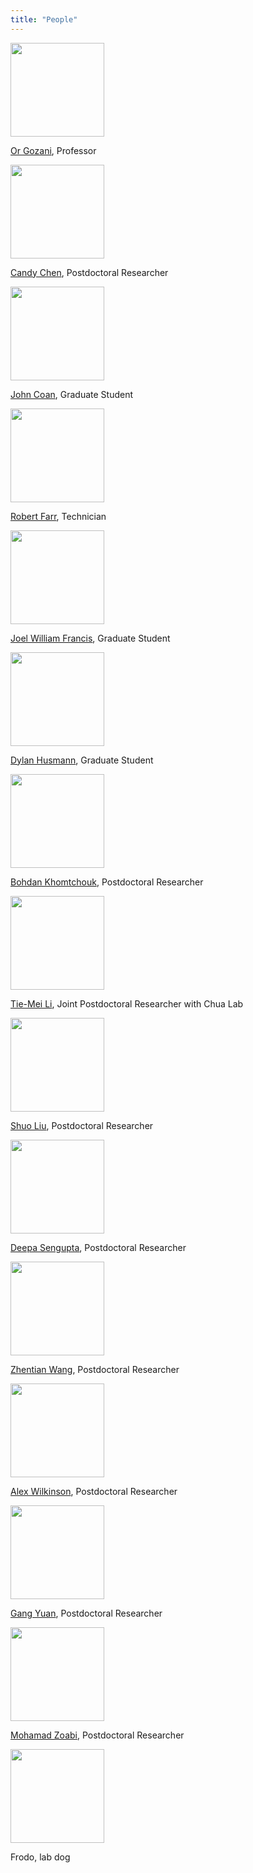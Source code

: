 ```yaml
---
title: "People"
---
```

<!-- note the extra spacings and formatting below for the caption and link to render properly -->

![](people_photos/Gozani_photo.jpg){width=150px}

[Or Gozani](https://med.stanford.edu/profiles/or-gozani), Professor



![](people_photos/Candy_Chen.jpg){width=150px}

[Candy Chen](https://stanfordwho.stanford.edu/SWApp/lookup?search=Ying%20Jiun%20Chen), Postdoctoral Researcher



![](people_photos/John_Coan.jpg){width=150px}

[John Coan](https://stanfordwho.stanford.edu/SWApp/lookup?search=Coan,John), Graduate Student



![](people_photos/Robert_Farr.jpg){width=150px}

[Robert Farr](https://stanfordwho.stanford.edu/SWApp/lookup?search=Farr,%20Robert), Technician

![](people_photos/Joel_Francis.tiff){width=150px}

[Joel William Francis](https://stanfordwho.stanford.edu/SWApp/lookup?search=Francis,%20Joel), Graduate Student



![](people_photos/Dylan_Husmann.jpg){width=150px}

[Dylan Husmann](https://stanfordwho.stanford.edu/SWApp/lookup?search=Husmann,%20Dylan), Graduate Student



![](people_photos/Bohdan_Khomtchouk.png){width=150px}

[Bohdan Khomtchouk](https://profiles.stanford.edu/bohdan-khomtchouk), Postdoctoral Researcher



![](people_photos/Tie_Mei_Li.jpg){width=150px}

[Tie-Mei Li](https://stanfordwho.stanford.edu/SWApp/lookup?search=Li,Tiemei), Joint Postdoctoral Researcher with Chua Lab



![](people_photos/Shuo_Liu.jpg){width=150px}

[Shuo Liu](https://stanfordwho.stanford.edu/SWApp/lookup?search=Liu,Shuo), Postdoctoral Researcher



![](people_photos/Deepa_Sengupta.jpg){width=150px}

[Deepa Sengupta](https://stanfordwho.stanford.edu/SWApp/lookup?search=Sengupta,Deepa), Postdoctoral Researcher




![](people_photos/Zhentian_Wang.jpg){width=150px}

[Zhentian Wang](https://stanfordwho.stanford.edu/SWApp/lookup?search=Wang,Zhentian), Postdoctoral Researcher




![](people_photos/Alex_Wilkinson.jpg){width=150px}

[Alex Wilkinson](https://stanfordwho.stanford.edu/SWApp/lookup?search=Wilkinson,%20Alex), Postdoctoral Researcher




![](people_photos/Gang_Yuan.jpg){width=150px}

[Gang Yuan](https://stanfordwho.stanford.edu/SWApp/lookup?search=Yuan,Gang), Postdoctoral Researcher




![](people_photos/Mohamad_Zoabi.jpg){width=150px}

[Mohamad Zoabi](https://stanfordwho.stanford.edu/SWApp/lookup?search=Zoabi,Mohamad), Postdoctoral Researcher




![](people_photos/Frodo.png){width=150px}

Frodo, lab dog



